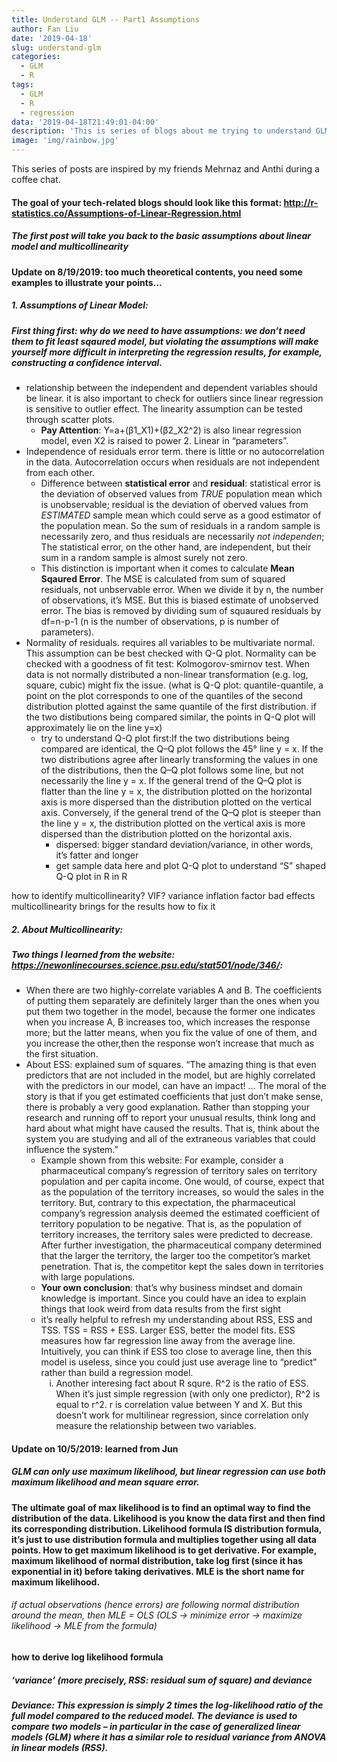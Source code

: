 ```yaml
---
title: Understand GLM -- Part1 Assumptions
author: Fan Liu
date: '2019-04-18'
slug: understand-glm
categories:
  - GLM
  - R
tags:
  - GLM
  - R
  - regression
data: '2019-04-18T21:49:01-04:00'
description: 'This is series of blogs about me trying to understand GLM inside and out'
image: 'img/rainbow.jpg'
---
```


This series of posts are inspired by my friends Mehrnaz and Anthi during a coffee chat.

#### The goal of your tech-related blogs should look like this format: <http://r-statistics.co/Assumptions-of-Linear-Regression.html>

##### The first post will take you back to the basic assumptions about linear model and multicollinearity

#### Update on 8/19/2019: too much theoretical contents, you need some examples to illustrate your points...

##### 1. Assumptions of Linear Model:
##### First thing first: why do we need to have assumptions: we don't need them to fit least sqaured model, but violating the assumptions will make yourself more difficult in interpreting the regression results, for example, constructing a confidence interval.
* relationship between the independent and dependent variables should be linear. it is also important to check for outliers since linear regression is sensitive to outlier effect. The linearity assumption can be tested through scatter plots.
    + **Pay Attention**: Y=a+(β1_X1)+(β2_X2^2) is also linear regression model, even X2 is raised to power 2. Linear in "parameters".
* Independence of residuals error term. there is little or no autocorrelation in the data. Autocorrelation occurs when residuals are not independent from each other. 
    + Difference between **statistical error** and **residual**: statistical error is the deviation of observed values from *TRUE* population mean which is unobservable; residual is the deviation of oberved values from *ESTIMATED* sample mean which could serve as a good estimator of the population mean. So the sum of residuals in a random sample is necessarily zero, and thus residuals are necessarily *not independen*; The statistical error, on the other hand, are independent, but their sum in a random sample is almost surely not zero.
    + This distinction is important when it comes to calculate **Mean Sqaured Error**. The MSE is calculated from sum of squared residuals, not unbservable error. When we divide it by n, the number of observations, it's MSE. But this is biased estimate of unobserved error. The bias is removed by dividing sum of squaured residuals by df=n-p-1 (n is the number of observations, p is number of parameters).
* Normality of residuals. requires all variables to be multivariate normal. This assumption can be best checked with Q-Q plot.
Normality can be checked with a goodness of fit test: Kolmogorov-smirnov test. When data is not normally distributed a non-linear transformation (e.g. log, square, cubic) might fix the issue.
(what is Q-Q plot: quantile-quantile, a point on the plot corresponds to one of the quantiles of the second distribution plotted against the same quantile of the first distribution. if the two distibutions being compared similar, the points in Q-Q plot will approximately lie on the line y=x)
    + try to understand Q-Q plot first:If the two distributions being compared are identical, the Q–Q plot follows the 45° line y = x. If the two distributions agree after linearly transforming the values in one of the distributions, then the Q–Q plot follows some line, but not necessarily the line y = x. If the general trend of the Q–Q plot is flatter than the line y = x, the distribution plotted on the horizontal axis is more dispersed than the distribution plotted on the vertical axis. Conversely, if the general trend of the Q–Q plot is steeper than the line y = x, the distribution plotted on the vertical axis is more dispersed than the distribution plotted on the horizontal axis.
        - dispersed: bigger standard deviation/variance, in other words, it's fatter and longer
<!--- ![dispersion](/Users/fanliu/Documents/Fan's Blog/public/img/dispersion.jpg)--> 
        - get sample data here and plot Q-Q plot to understand "S" shaped Q-Q plot in R in R


how to identify multicollinearity? VIF? variance inflation factor
bad effects multicollinearity brings for the results
how to fix it

##### 2. About Multicollinearity:

##### Two things I learned from the website: <https://newonlinecourses.science.psu.edu/stat501/node/346/>:
*  When there are two highly-correlate variables A and B. The coefficients of putting them separately are definitely larger than the ones when you put them two together in the model, because the former one indicates when you increase A, B increases too, which increases the response more; but the latter means, when you fix the value of one of them, and you increase the other,then the response won't increase that much as the first situation. 
*  About ESS: explained sum of squares. "The amazing thing is that even predictors that are not included in the model, but are highly correlated with the predictors in our model, can have an impact! ... The moral of the story is that if you get estimated coefficients that just don't make sense, there is probably a very good explanation. Rather than stopping your research and running off to report your unusual results, think long and hard about what might have caused the results. That is, think about the system you are studying and all of the extraneous variables that could influence the system."
    + Example shown from this website: For example, consider a pharmaceutical company's regression of territory sales on territory population and per capita income. One would, of course, expect that as the population of the territory increases, so would the sales in the territory. But, contrary to this expectation, the pharmaceutical company's regression analysis deemed the estimated coefficient of territory population to be negative. That is, as the population of territory increases, the territory sales were predicted to decrease. After further investigation, the pharmaceutical company determined that the larger the territory, the larger too the competitor's market penetration. That is, the competitor kept the sales down in territories with large populations.
    + **Your own conclusion**: that's why business mindset and domain knowledge is important. Since you could have an idea to explain things that look weird from data results from the first sight
    + it's really helpful to refresh my understanding about RSS, ESS and TSS. TSS = RSS + ESS. Larger ESS, better the model fits. ESS measures how far regression line away from the average line. Intuitively, you can think if ESS too close to average line, then this model is useless, since you could just use average line to "predict" rather than build a regression model. 
        i) Another interesing fact about R squre. R^2 is the ratio of ESS. When it's just simple regression (with only one predictor), R^2 is equal to r^2. r is correlation value between Y and X. But this doesn't work for multilinear regression, since correlation only measure the relationship between two variables. 

#### Update on 10/5/2019: learned from Jun
##### GLM can only use maximum likelihood, but linear regression can use both maximum likelihood and mean square error.
#### The ultimate goal of max likelihood is to find an optimal way to find the distribution of the data. Likelihood is you know the data first and then find its corresponding distribution. Likelihood formula IS distribution formula, it's just to use distribution formula and multiplies together using all data points. How to get maximum likelihood is to get derivative. For example, maximum likelihood of normal distribution, take log first (since it has exponential in it) before taking derivatives. MLE is the short name for maximum likelihood.    

###### if actual observations (hence errors) are following normal distribution around the mean, then MLE = OLS (OLS -> minimize error -> maximize likelihood -> MLE from the formula)

#### how to derive log likelihood formula 

##### 'variance' (more precisely, RSS: residual sum of square) and deviance 
##### Deviance: This expression is simply 2 times the log-likelihood ratio of the full model compared to the reduced model. The deviance is used to compare two models – in particular in the case of generalized linear models (GLM) where it has a similar role to residual variance from ANOVA in linear models (RSS).